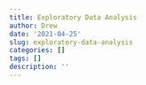```yaml
---
title: Exploratory Data Analysis
author: Drew
date: '2021-04-25'
slug: exploratory-data-analysis
categories: []
tags: []
description: ''
---
```

